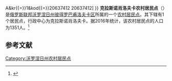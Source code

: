 {{Infobox Settlement
| official_name = 克拉斯诺肖洛夫卡农村居民点
| native_name = Красносёловское сельское поселение
| settlement_type = [[农村居民点|农村居民点]]
| subdivision_type = [[国家|国家]]
| subdivision_type1 = [[州_(俄罗斯)|州]]
| subdivision_type2 = [[区_(苏联)|区]]
| subdivision_name = {{RUS}}
| subdivision_name1 = [[沃罗涅日州|沃罗涅日州]]
| subdivision_name2 = [[彼得罗巴甫洛夫卡区|彼得罗巴甫洛夫卡区]]
| seat_type = 行政中心
| seat = 克拉斯诺肖洛夫卡
| population_as_of=2016
| population_footnotes = <ref name=stat />
| population_total = 1351
| coordinates_display = inline,title
| latd =  | latm =  | lats =  | latNS = N
| longd =  | longm =  | longs =  | longEW = E
| timezone = [[莫斯科时间|MSK]]
| utc_offset = +3
| blank_name = [[俄罗斯市政土地区划代码|OKTMO编码]]
| blank_info = [http://classif.spb.ru/classificators/view/tma.php?st{{=}}A&kr{{=}}1&kod{{=}}20637412 20637412]
}}
'''克拉斯诺肖洛夫卡农村居民点'''（{{lang-ru|Красносёловское сельское поселение}}）是[[俄罗斯联邦|俄罗斯联邦]][[沃罗涅日州|沃罗涅日州]][[彼得罗巴甫洛夫卡区|彼得罗巴甫洛夫卡区]]所属的一个[[农村居民点|农村居民点]]。其下辖有1个居民点，行政中心为克拉斯诺肖洛夫卡。据2016年统计，该农村居民点的人口为1351人。<ref name=stat>{{cite web | url = http://www.gks.ru/free_doc/doc_2016/bul_dr/mun_obr2016.rar | title = Численность населения Российской Федерации по муниципальным образованиям на 1 января 2016 года | language = ru | accessdate = 2017-01-03 | archive-date = 2019-05-13 | archive-url = https://web.archive.org/web/20190513150350/http://www.gks.ru/free_doc/doc_2016/bul_dr/mun_obr2016.rar | dead-url = no }}</ref>

== 参考文献 ==
{{reflist}}

{{Russia-stub}}

[[Category:沃罗涅日州农村居民点|Category:沃罗涅日州农村居民点]]